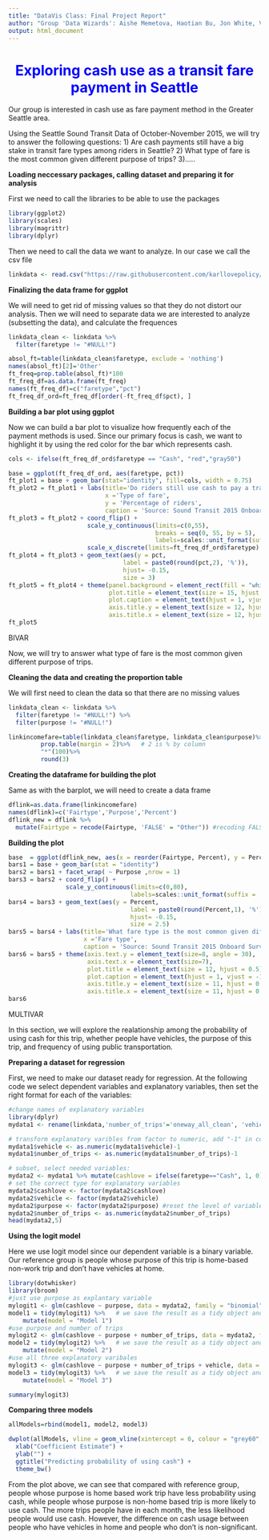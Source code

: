 ```yaml
---
title: "DataVis Class: Final Project Report"
author: "Group 'Data Wizards': Aishe Memetova, Haotian Bu, Jon White, Vitalii Zakhozhyi"
output: html_document
---
```

<h1 align="center" style="color:blue">Exploring cash use as a transit fare payment in Seattle</h1>

Our group is interested in cash use as fare payment method in the Greater Seattle area.

Using the Seattle Sound Transit Data of October-November 2015, we will try to answer the following questions:
1) Are cash payments still have a big stake in transit fare types among riders in Seattle?
2) What type of fare is the most common given different purpose of trips?
3).....

**Loading neccessary packages, calling dataset and preparing it for analysis**

First we need to call the libraries to be able to use the packages 

```r
library(ggplot2)
library(scales)
library(magrittr)
library(dplyr)


```
Then we need to call the data we want to analyze. In our case we call the csv file

```r
linkdata <- read.csv("https://raw.githubusercontent.com/karllovepolicy/Data_Visual_Final_Tutorial/master/FinalData.csv", stringsAsFactors=FALSE)
```

**Finalizing the data frame for ggplot**

We will need to get rid of missing values so that they do not distort our analysis. Then we will need to separate data we are interested to analyze (subsetting the data), and calculate the frequences

```r
linkdata_clean <- linkdata %>%
  filter(faretype != "#NULL!")

absol_ft=table(linkdata_clean$faretype, exclude = 'nothing')
names(absol_ft)[2]='Other'
ft_freq=prop.table(absol_ft)*100
ft_freq_df=as.data.frame(ft_freq) 
names(ft_freq_df)=c("faretype","pct")
ft_freq_df_ord=ft_freq_df[order(-ft_freq_df$pct), ]
```

**Building a bar plot using ggplot**

Now we can build a bar plot to visualize how frequently each of the payment methods is used. Since our primary focus is cash, we want to highlight it by using the red color for the bar which represents cash. 
```r
cols <- ifelse(ft_freq_df_ord$faretype == "Cash", "red","gray50")

base = ggplot(ft_freq_df_ord, aes(faretype, pct))
ft_plot1 = base + geom_bar(stat="identity", fill=cols, width = 0.75)
ft_plot2 = ft_plot1 + labs(title='Do riders still use cash to pay a transit fare in Seattle?', #to label the graph 
                           x ='Type of fare',
                           y = 'Percentage of riders',
                           caption = 'Source: Sound Transit 2015 Onboard Survey Data')
ft_plot3 = ft_plot2 + coord_flip() +
                      scale_y_continuous(limits=c(0,55),
                                         breaks = seq(0, 55, by = 5), 
                                         labels=scales::unit_format(suffix = '%')) +
                      scale_x_discrete(limits=ft_freq_df_ord$faretype)
ft_plot4 = ft_plot3 + geom_text(aes(y = pct,
                                label = paste0(round(pct,2), '%')), 
                                hjust= -0.15, 
                                size = 3)
ft_plot5 = ft_plot4 + theme(panel.background = element_rect(fill = "white", color = "black"),
                            plot.title = element_text(size = 15, hjust = 0.5),
                            plot.caption = element_text(hjust = 1, vjust = -1.2),
                            axis.title.y = element_text(size = 12, hjust = 0.5, vjust = 1.75),
                            axis.title.x = element_text(size = 12, hjust = 0.5, vjust = -1.25))
ft_plot5
```


###################### BIVAR #####################   

Now, we will try to answer what type of fare is the most common given different purpose of trips.


**Cleaning the data and creating the proportion table**

We will first need to clean the data so that there are no missing values

```r
linkdata_clean <- linkdata %>%
  filter(faretype != "#NULL!") %>%
  filter(purpose != "#NULL!")

linkincomefare=table(linkdata_clean$faretype, linkdata_clean$purpose)%>%
         prop.table(margin = 2)%>%   # 2 is % by column
         "*"(100)%>%
         round(3)
```

**Creating the dataframe for building the plot**

Same as with the barplot, we will need to create a data frame

```r
dflink=as.data.frame(linkincomefare)
names(dflink)=c('Fairtype','Purpose','Percent')
dflink_new = dflink %>% 
  mutate(Fairtype = recode(Fairtype, 'FALSE' = "Other")) #recoding FALSE to Other, meaning other type of fare
```

**Building the plot**

```r
base  = ggplot(dflink_new, aes(x = reorder(Fairtype, Percent), y = Percent))
bars1 = base + geom_bar(stat = "identity")
bars2 = bars1 + facet_wrap( ~ Purpose ,nrow = 1)
bars3 = bars2 + coord_flip() + 
                scale_y_continuous(limits=c(0,80),
                                  labels=scales::unit_format(suffix = '%'))
bars4 = bars3 + geom_text(aes(y = Percent,
                                  label = paste0(round(Percent,1), '%')), 
                                  hjust= -0.15, 
                                  size = 2.5)
bars5 = bars4 + labs(title='What fare type is the most common given different purpose of trips?',
                     x ='Fare type',
                     caption = 'Source: Sound Transit 2015 Onboard Survey Data')
bars6 = bars5 + theme(axis.text.y = element_text(size=8, angle = 30),
                      axis.text.x = element_text(size=7),
                      plot.title = element_text(size = 12, hjust = 0.5),
                      plot.caption = element_text(hjust = 1, vjust = -1.2),
                      axis.title.y = element_text(size = 11, hjust = 0.5, vjust = 1.75),
                      axis.title.x = element_text(size = 11, hjust = 0.5, vjust = -1.25))
bars6
```


##################### MULTIVAR #################### 


In this section, we will explore the realationship among the probability of using cash for this trip, whether people have vehicles, the purpose of this trip, and frequency of using public transportation. 


**Preparing a dataset for regression** 

First, we need to make our dataset ready for regression. At the following code we select dependent variables and explanatory variables, then set the right format for each of the variables:

```r
#change names of explanatory variables
library(dplyr)
mydata1 <- rename(linkdata,'number_of_trips'='oneway_all_clean', 'vehicle'='hhveh_clean')

# transform explanatory varibles from factor to numeric, add "-1" in command because Factors in R are represented internally as integers and the first factor is 1.
mydata1$vehicle <- as.numeric(mydata1$vehicle)-1
mydata1$number_of_trips <- as.numeric(mydata1$number_of_trips)-1

# subset, select needed variables:
mydata2 <- mydata1 %>% mutate(cashlove = ifelse(faretype=="Cash", 1, 0), vehicle = ifelse(vehicle>0, 1, 0)) %>% select(cashlove, purpose, number_of_trips, vehicle) %>% filter(purpose != "#NULL!")
# set the correct type for explanatory variables
mydata2$cashlove <- factor(mydata2$cashlove)
mydata2$vehicle <- factor(mydata2$vehicle)
mydata2$purpose <- factor(mydata2$purpose) #reset the level of variable "purpose"
mydata2$number_of_trips <- as.numeric(mydata2$number_of_trips)
head(mydata2,5)
```

**Using the logit model** 

Here we use logit model since our dependent variable is a binary variable. Our reference group is people whose purpose of this trip is home-based non-work trip and don't have vehicles at home.
```r
library(dotwhisker)
library(broom)
#just use purpose as explantary variable
mylogit1 <- glm(cashlove ~ purpose, data = mydata2, family = "binomial")
model1 = tidy(mylogit1) %>%   # we save the result as a tidy object and...
    mutate(model = "Model 1")
#use purpose and number of trips
mylogit2 <- glm(cashlove ~ purpose + number_of_trips, data = mydata2, family = "binomial")
model2 = tidy(mylogit2) %>%   # we save the result as a tidy object and...
    mutate(model = "Model 2")
#use all three explanatory varibales
mylogit3 <- glm(cashlove ~ purpose + number_of_trips + vehicle, data = mydata2, family = "binomial")
model3 = tidy(mylogit3) %>%   # we save the result as a tidy object and...
    mutate(model = "Model 3")

summary(mylogit3)
```

**Comparing three models**

```r
allModels=rbind(model1, model2, model3)

dwplot(allModels, vline = geom_vline(xintercept = 0, colour = "grey60", linetype = 2)) + 
  xlab("Coefficient Estimate") + 
  ylab("") +
  ggtitle("Predicting probability of using cash") +
  theme_bw()
```

From the plot above, we can see that compared with reference group, people whose purpose is home based work trip have less probability using cash, while people whose purpose is non-home based trip is more likely to use cash.
The more trips people have in each month, the less likelihood people would use cash. However, the difference on cash usage between people who have vehicles in home and people who don't is non-significant. 




